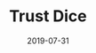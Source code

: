 ---
title: Trust Dice
category: Project
status: publish
date: 2019-07-31
slug: A decentralized online gaming platform integrated with IOTX & VITA tokens
website: https://trustdice.win/
twitter: https://twitter.com/Trust_Dice
logo: https://wp.gcap1.iotex.io/wp-content/uploads/2020/10/trustdice-logo-1.png
featured_img: https://wp.gcap1.iotex.io/wp-content/uploads/2020/09/trustdice-header.png
telegram: https://t.me/trust_dice
---